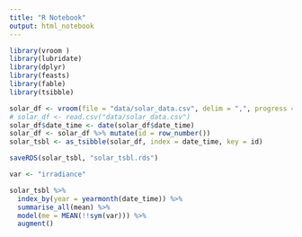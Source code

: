 ```yaml
---
title: "R Notebook"
output: html_notebook
---
```


```r
library(vroom )
library(lubridate)
library(dplyr)
library(feasts)
library(fable)
library(tsibble)
```

```r
solar_df <- vroom(file = "data/solar_data.csv", delim = ",", progress = TRUE)
# solar_df <- read.csv("data/solar_data.csv")
solar_df$date_time <- date(solar_df$date_time)
solar_df <- solar_df %>% mutate(id = row_number())
solar_tsbl <- as_tsibble(solar_df, index = date_time, key = id)
```

```r
saveRDS(solar_tsbl, "solar_tsbl.rds")
```


```r
var <- "irradiance"

solar_tsbl %>% 
  index_by(year = yearmonth(date_time)) %>%
  summarise_all(mean) %>%
  model(me = MEAN(!!sym(var))) %>%
  augment()
```

